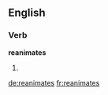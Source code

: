 ==English==

===Verb===
'''reanimates'''

# {{third-person singular of|[[reanimate]]}}

[[de:reanimates]]
[[fr:reanimates]]